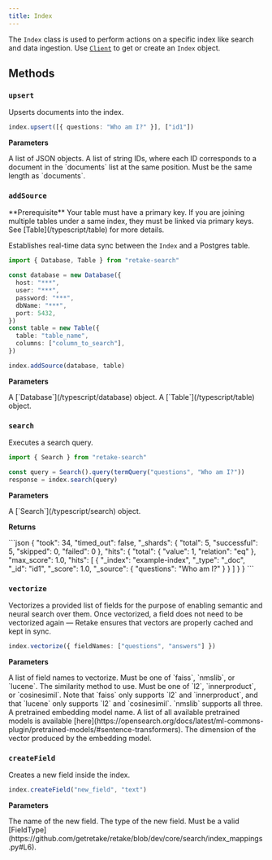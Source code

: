 ```yaml
---
title: Index
---
```


The `Index` class is used to perform actions on a specific index like search and data ingestion. Use
[`Client`](/typescript/client) to get or create an `Index` object.

## Methods

### `upsert`

Upserts documents into the index.

```typescript Typescript
index.upsert([{ questions: "Who am I?" }], ["id1"])
```

**Parameters**

<ParamField body="documents" type="List[Dict]" required>
  A list of JSON objects.
</ParamField>
<ParamField body="ids" type="List[str]" required>
  A list of string IDs, where each ID corresponds to a document in the
  `documents` list at the same position. Must be the same length as `documents`.
</ParamField>

### `addSource`

<Info>
  **Prerequisite** Your table must have a primary key. If you are joining
  multiple tables under a same index, they must be linked via primary keys. See
  [Table](/typescript/table) for more details.
</Info>

Establishes real-time data sync between the `Index` and a Postgres table.

```typescript Typescript
import { Database, Table } from "retake-search"

const database = new Database({
  host: "***",
  user: "***",
  password: "***",
  dbName: "***",
  port: 5432,
})
const table = new Table({
  table: "table_name",
  columns: ["column_to_search"],
})

index.addSource(database, table)
```

**Parameters**

<ParamField body="database" type="Database" required>
  A [`Database`](/typescript/database) object.
</ParamField>
<ParamField body="table" type="Table" required>
  A [`Table`](/typescript/table) object.
</ParamField>

### `search`

Executes a search query.

```typescript Typescript
import { Search } from "retake-search"

const query = Search().query(termQuery("questions", "Who am I?"))
response = index.search(query)
```

**Parameters**

<ParamField body="search" type="Search" required>
  A [`Search`](/typescript/search) object.
</ParamField>

**Returns**

<Accordion title="Response Object">
```json 
{
  "took": 34,
  "timed_out": false,
  "_shards": {
    "total": 5,
    "successful": 5,
    "skipped": 0,
    "failed": 0
  },
  "hits": {
    "total": {
      "value": 1,
      "relation": "eq"
    },
    "max_score": 1.0,
    "hits": [
      {
        "_index": "example-index",
        "_type": "_doc",
        "_id": "id1",
        "_score": 1.0,
        "_source": {
          "questions": "Who am I?"
        }
      }
    ]
  }
}
```
</Accordion>

### `vectorize`

Vectorizes a provided list of fields for the purpose of enabling semantic and neural search over them.
Once vectorized, a field does not need to be vectorized again — Retake ensures that vectors are properly cached
and kept in sync.

```typescript Typescript
index.vectorize({ fieldNames: ["questions", "answers"] })
```

**Parameters**

<ParamField body="fieldNames" type="List[str]" required>
  A list of field names to vectorize.
</ParamField>
<ParamField body="engine" type="str" default="faiss">
  Must be one of `faiss`, `nmslib`, or `lucene`.
</ParamField>
<ParamField body="spaceType" type="str" default="l2">
  The similarity method to use. Must be one of `l2`, `innerproduct`, or
  `cosinesimil`. Note that `faiss` only supports `l2` and `innerproduct`, and
  that `lucene` only supports `l2` and `cosinesimil`. `nmslib` supports all
  three.
</ParamField>
<ParamField body="modelName" type="str" default="huggingface/sentence-transformers/all-MiniLM-L12-v2">
  A pretrained embedding model name. A list of all available pretrained models is available 
  [here](https://opensearch.org/docs/latest/ml-commons-plugin/pretrained-models/#sentence-transformers).
</ParamField>
<ParamField body="modelDimension" type="int" default="384">
  The dimension of the vector produced by the embedding model.
</ParamField>

### `createField`

Creates a new field inside the index.

```typescript Typescript
index.createField("new_field", "text")
```

**Parameters**

<ParamField body="field_name" type="str" required>
  The name of the new field.
</ParamField>
<ParamField body="field_type" type="str" required>
  The type of the new field. Must be a valid
  [FieldType](https://github.com/getretake/retake/blob/dev/core/search/index_mappings.py#L6).
</ParamField>
